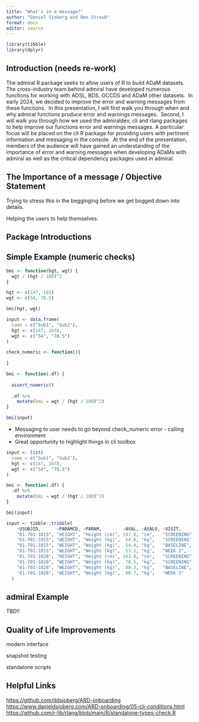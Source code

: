 ```yaml
---
title: "What's in a message?"
author: "Daniel Sjoberg and Ben Straub"
format: docx
editor: source
---
```


```r
library(tibble)
library(dplyr)
```

## Introduction (needs re-work)

The admiral R package seeks to allow users of R to build ADaM datasets.  The cross-industry team behind admiral have developed numerous functions for working with ADSL, BDS, OCCDS and ADaM other datasets.  In early 2024, we decided to improve the error and warning messages from these functions.  In this presentation, I will first walk you through when and why admiral functions produce error and warnings messages.  Second, I will walk you through how we used the admiraldev, cli and rlang packages to help improve our functions error and warnings messages. A particular focus will be placed on the cli R package for providing users with pertinent information and messaging in the console.  At the end of the presentation, members of the audience will have gained an understanding of the importance of error and warning messages when developing ADaMs with admiral as well as the critical dependency packages used in admiral.

## The Importance of a message / Objective Statement

Trying to stress this in the begginging before we get bogged down into details.

Helping the users to help themselves.

## Package Introductions

## Simple Example (numeric checks)

```r
bmi <- function(hgt, wgt) {
  wgt / (hgt / 100)^2
}

hgt <- c(147, 163)
wgt <- c(54, 78.5)

bmi(hgt, wgt)
```

```r
input <- data.frame(
  name = c("Sub1", "Sub2"),
  hgt <- c(147, 163),
  wgt <- c("54", "78.5")
)

check_numeric <- function(){
  
}

bmi <- function(.df) {
  
  assert_numeric()
  
  .df %>% 
    mutate(bmi = wgt / (hgt / 100)^2)
}

bmi(input)
```


* Messaging to user needs to go beyond check_numeric error - calling environment
* Great opportunity to highlight things in cli toolbox

```r
input <- list(
  name = c("Sub1", "Sub2"),
  hgt <- c(147, 163),
  wgt <- c("54", "78.5")
)

bmi <- function(.df) {
  .df %>% 
    mutate(bmi = wgt / (hgt / 100)^2)
}

bmi(input)
``` 

```r
input <- tibble::tribble(
    ~USUBJID,      ~PARAMCD, ~PARAM,        ~AVAL, ~AVALU, ~VISIT,
    "01-701-1015", "HEIGHT", "Height (cm)", 147.0, "cm",   "SCREENING",
    "01-701-1015", "WEIGHT", "Weight (kg)",  54.0, "kg",   "SCREENING",
    "01-701-1015", "WEIGHT", "Weight (kg)",  54.4, "kg",   "BASELINE",
    "01-701-1015", "WEIGHT", "Weight (kg)",  53.1, "kg",   "WEEK 2",
    "01-701-1028", "HEIGHT", "Height (cm)", 163.0, "cm",   "SCREENING",
    "01-701-1028", "WEIGHT", "Weight (kg)",  78.5, "kg",   "SCREENING",
    "01-701-1028", "WEIGHT", "Weight (kg)",  80.3, "kg",   "BASELINE",
    "01-701-1028", "WEIGHT", "Weight (kg)",  80.7, "kg",   "WEEK 2"
  )
```

## admiral Example

TBD!!





## Quality of Life Improvements

modern interface

snapshot testing

standalone scripts

## Helpful Links 

<https://github.com/ddsjoberg/ARD-onboarding> <https://www.danieldsjoberg.com/ARD-onboarding/05-cli-conditions.html> <https://github.com/r-lib/rlang/blob/main/R/standalone-types-check.R>
